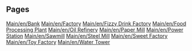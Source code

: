 
== Pages ==
[[Main/en/Bank]]
[[Main/en/Factory]]
[[Main/en/Fizzy Drink Factory]]
[[Main/en/Food Processing Plant]]
[[Main/en/Oil Refinery]]
[[Main/en/Paper Mill]]
[[Main/en/Power Station]]
[[Main/en/Sawmill]]
[[Main/en/Steel Mill]]
[[Main/en/Sweet Factory]]
[[Main/en/Toy Factory]]
[[Main/en/Water Tower]]
